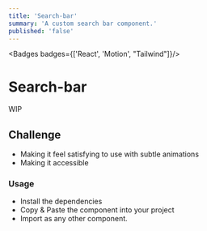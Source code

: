 ```yaml
---
title: 'Search-bar'
summary: 'A custom search bar component.'
published: 'false'
---
```


<Badges badges={['React', 'Motion', "Tailwind"]}/>

# Search-bar 

WIP

<SearchBar />

##  Challenge
- Making it feel satisfying to use with subtle animations
- Making it accessible



### Usage
- Install the dependencies
- Copy & Paste the component into your project
- Import as any other component.



<MarkdownButtons github="https://github.com/AdamShelley/adui/tree/main/SearchBar"/>